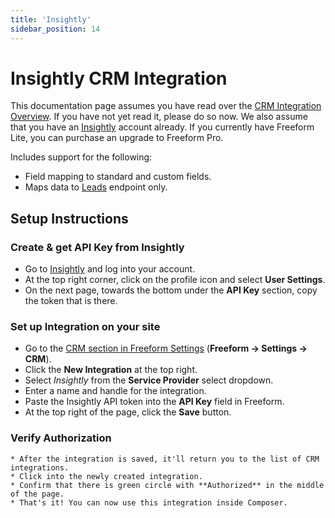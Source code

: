 ```yaml
---
title: 'Insightly'
sidebar_position: 14
---
```



# Insightly CRM Integration <Badge type="pro" text="Pro" />

This documentation page assumes you have read over the [CRM Integration Overview](./index.mdx#crm). If you have not yet read it, please do so now. We also assume that you have an [Insightly](https://www.insightly.com/) account already. If you currently have Freeform Lite, you can purchase an upgrade to Freeform Pro.

Includes support for the following:

- Field mapping to standard and custom fields.
- Maps data to [Leads](https://api.insightly.com/v3.1/Help#!/Leads/AddEntity) endpoint only.

## Setup Instructions

<VerticalStepWrapper>

<StepMarkdown>

### Create & get API Key from Insightly

- Go to [Insightly](https://www.insightly.com/) and log into your account.
- At the top right corner, click on the profile icon and select **User Settings**.
- On the next page, towards the bottom under the **API Key** section, copy the token that is there.

</StepMarkdown>

<StepMarkdown>

### Set up Integration on your site

- Go to the [CRM section in Freeform Settings](../configuration/settings.mdx#crm) (**Freeform → Settings → CRM**).
- Click the **New Integration** at the top right.
- Select _Insightly_ from the **Service Provider** select dropdown.
- Enter a name and handle for the integration.
- Paste the Insightly API token into the **API Key** field in Freeform.
- At the top right of the page, click the **Save** button.

</StepMarkdown>

<StepMarkdown>

### Verify Authorization

    * After the integration is saved, it'll return you to the list of CRM integrations.
    * Click into the newly created integration.
    * Confirm that there is green circle with **Authorized** in the middle of the page.
    * That's it! You can now use this integration inside Composer.

</StepMarkdown>

</VerticalStepWrapper>
